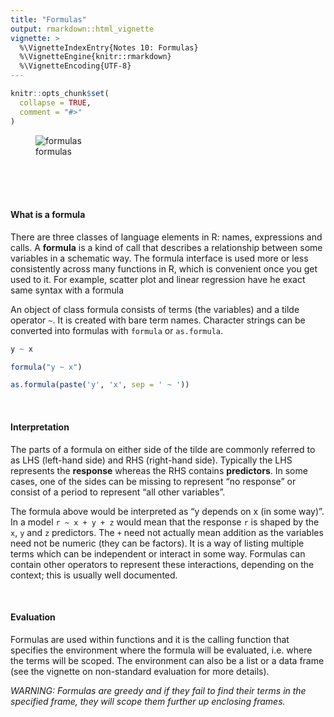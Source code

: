 ```yaml
---
title: "Formulas"
output: rmarkdown::html_vignette
vignette: >
  %\VignetteIndexEntry{Notes 10: Formulas}
  %\VignetteEngine{knitr::rmarkdown}
  %\VignetteEncoding{UTF-8}
---
```


```r
knitr::opts_chunk$set(
  collapse = TRUE,
  comment = "#>"
)
```

![formulas][formulacat]

<br><br><br>


#### What is a formula

There are three classes of language elements in R: names, expressions and calls. A **formula** is a kind of call that describes a relationship between some variables in a schematic way. The formula interface is used more or less consistently across many functions in R, which is convenient once you get used to it. For example, scatter plot and linear regression have he exact same syntax with a formula

An object of class formula consists of terms (the variables) and a tilde operator `~`. It is created with bare term names. Character strings can be converted into formulas with `formula` or `as.formula`.
```r
y ~ x

formula("y ~ x")

as.formula(paste('y', 'x', sep = ' ~ '))
```

<br>

#### Interpretation

The parts of a formula on either side of the tilde are commonly referred to as LHS (left-hand side) and RHS (right-hand side). Typically the LHS represents the **response** whereas the RHS contains **predictors**. In some cases, one of the sides can be missing to represent "no response" or consist of a period to represent "all other variables".

The formula above would be interpreted as "y depends on x (in some way)". In a model ` r ~ x + y + z ` would mean that the response `r` is shaped by the `x`, `y` and `z` predictors. The `+` need not actually mean addition as the variables need not be numeric (they can be factors). It is a way of listing multiple terms which can be independent or interact in some way. Formulas can contain other operators to represent these interactions, depending on the context; this is usually well documented.

<br>

#### Evaluation

Formulas are used within functions and it is the calling function that specifies the environment where the formula will be evaluated, i.e. where the terms will be scoped. The environment can also be a list or a data frame (see the vignette on non-standard evaluation for more details).

*WARNING: Formulas are greedy and if they fail to find their terms in the specified frame, they will scope them further up enclosing frames.*

<br>

[formulacat]: ../images/formulas.gif
